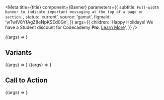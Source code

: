 
<Meta
  title={title}
  component={Banner}
  parameters={{
    subtitle: `Full-width banner to indicate important messaging at the top of a page or section.`,
    status: 'current',
    source: 'gamut',
    figmaId: 'wTwIV8YfAgZ8eNpKSEd0Gn',
  }}
  args={{
    children:
      'Happy Holidays! We have a Student discount for Codecademy **Pro**. [Learn More](https://gamut.codecademy.com)',
  }}
/>

<Canvas>
  <Story name="Banner">{(args) => <Banner {...args} />}</Story>
</Canvas>

<PropsTable story="Banner" />

## Variants

<Canvas isColumn>
  <Story name="Navy" args={{ children: 'Navy', variant: 'navy' }}>
    {(args) => <Banner {...args} />}
  </Story>
  <Story name="Yellow" args={{ children: 'Yellow', variant: 'yellow' }}>
    {(args) => <Banner {...args} />}
  </Story>
</Canvas>

## Call to Action

<Canvas isColumn>
  <Story name="Call to Action" args={{ cta: 'Learn more' }}>
    {(args) => <Banner {...args} />}
  </Story>
</Canvas>

